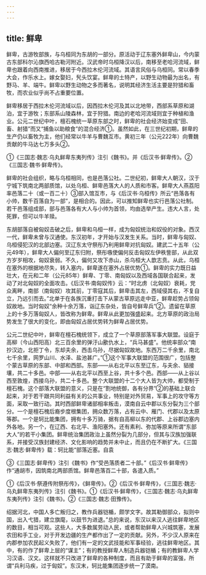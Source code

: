 ```yaml
---
---
---
```

title: 鲜卑
---



鲜卑，古游牧部族，与乌桓同为东胡的一部分。原活动于辽东塞外鲜卑山，今内蒙古东部科尔沁旗西哈古勒河附近。汉武帝时乌桓降汉以后，南移至老哈河流域，鲜卑也跟着向西南推进，移居于今西拉木伦河流域。其语言风俗与乌桓同。常以春季大会，作乐水上。嫁女娶妇，髠头饮宴。鲜卑的土特产，以野生动物最为出名，有野马、羊、端牛。鲜卑以野生动物之多而著名，说明其经济生活主要是狩猎和畜牧，而农业似乎尚不占重要位置。

鲜卑移居于西拉木伦河流域以后，因西拉木伦河及其以北地带，西部系草原和湖泊，宜于游牧；东部系山陵森林，宜于狩猎。南边的老哈河流域则宜于种植和渔业。公元二世纪中叶，檀石槐统一草原东部之时，鲜卑的社会经济始变成“田、畜、射猎”而又“捕鱼以助粮食”的混合经济①。虽然如此，在三世纪初期，鲜卑的生产仍以畜牧为主，他们经常以牛羊与曹魏互市。黄初三年（公元222年）向曹魏贡献的牛马达七万多头②。

①《三国志·魏志·乌丸鲜卑东夷列传》注引《魏书》。并《后汉书·鲜卑传》。②《三国志·魏书·鲜卑传》。

鲜卑的社会组织，略与乌桓相同，也是邑落公社。二世纪初，鲜卑大人朝汉，汉于宁城下筑南北两部质馆，以处乌桓、鲜卑邑落大人的人质和市客。鲜卑大人燕荔阳率邑落二十（或一百二十）③部入馆互市，与《后汉书·乌桓传》所云“邑落各有小帅，数千百落自为一部”，是相合的。因此，可以推知鲜卑也实行邑落公社制。若干邑落组成部，部与邑落各有大人与小帅为首领，均由选举产生。违大人言，处死罪，但可以牛羊赎。

东胡部落自被匈奴击破之后，鲜卑和乌桓一样，成为匈奴统治和奴役的对象。西汉一代，鲜卑未曾与汉通使。东汉初年，才开始与汉发生关系。当时，鲜卑与匈奴、乌桓侵犯汉的北部边塞。汉辽东太守祭彤乃利用鲜卑对抗匈奴。建武二十五年（公元49年），鲜卑大人偏何至辽东归附，祭彤嗾使偏何反击匈奴左伊秩訾部，从此双方岁岁相攻，匈奴衰弱。不久，偏何又攻下赤山，杀乌桓大人歆志贲。从此，乌桓在塞外的根据地尽失，转入塞内，鲜卑遂在塞外占居优势①。鲜卑的实力既日益壮大，在元和二年（公元85年）鲜卑、丁零、南匈奴以及西域各国联合起来，发动了对北匈奴的全面攻击。《后汉书·南匈奴传》云：“时北虏（北匈奴）衰耗，党众离畔，南部（南匈奴）攻其前，丁零寇其后，鲜卑击其左，西域侵其右，不复自立，乃远引而去。”北单于在各族沉重打击下从蒙古草原远走中亚，鲜卑趁势占领匈奴故地。当时匈奴“余种十余万落，诣辽东杂处，皆自号鲜卑兵”②。遗留在草原上的十多万落匈奴人，皆改称为鲜卑。鲜卑从此更加强盛起来。北方草原的政治局势发生了很大的变化，即由匈奴占居优势转为鲜卑占居优势。

公元二世纪中叶，鲜卑在檀石槐统领下，成立了一个草原部落军事大联盟。设庭于高柳（今山西阳高）北三百余里的弹汙山歠仇水上，“兵马甚盛”。他统率部众“南抄汉边，北拒丁令，东却夫余，西击乌孙，尽据匈奴故地。东西万二千余里，南北七千余里，网罗山川、水泽、盐池甚广。”①这个军事大联盟的范围很广，包括整个蒙古草原的东部、中部和西部。东部——从右北平以东至辽东，与夫余、貊接壤，共二十多邑。中部——从右北平以西至上谷，共十多个邑。西部——从上谷以西至敦煌，西接乌孙，共二十多邑。整个大联盟的十二个大人皆为大帅，都受制于檀石槐。这个部落大联盟的意义，只是在“割地统御，各有分界”②的基础上联合起来，对于若干跟共同利益有关的公共事业，特别是对外贸易，军事上的攻守等方面，采取一致行动。其时西部鲜卑诸部相率叛击，漠南自云中郡以东分裂为三个部分。一个是檀石槐后裔步度根集团，拥众数万落，占有云中、雁门、代郡以及太原等郡。一个是轲比能集团，拥有十多万骑，据有自高柳以东的代郡、上谷郡边塞内外各地。另一个，在辽西、右北平、渔阳塞外。还有素利、弥加等原来所谓“东部大人”的若干小集团。鲜卑统治集团政治上虽然分裂为几部分，但其与汉族加强联系，并接受汉族封建经济、文化影响的趋势并未中止，而且仍在不断扩大。《三国志·魏志·鲜卑传》载：轲比能“部落近塞。自袁

③《三国志·鲜卑传》注引《魏书》作“受邑落质者二十部。”《后汉书·鲜卑传》作“通胡市，因筑南北两部质馆。鲜卑邑落百二十部，各遣入质。”

①《后汉书·祭遵传附祭彤传》，《鲜卑传》。②《后汉书·鲜卑传》，《三国志·魏志·乌丸鲜卑东夷列传》注引《魏书》。①《后汉书·鲜卑传》，《三国志·魏志·乌丸鲜卑东夷列传》注引《魏书》。②《三国志·魏志·田豫传》。

绍据河北，中国人多亡叛归之，教作兵器铠楯，颇学文字。故其勒御部众，拟则中国，出入弋猎，建立旗麾，以鼓节为进退。”总的来说，东汉以来汉人逃往鲜卑地区的数目，相当可观。这些人，大多数属劳动人民，或者帮助鲜卑人兴城筑塞，发展农田和手工业，对于开发边疆的生产都作出了一定的贡献。另外，不少汉人原来在内郡参加农民起义失败了，他们有一定的文武技能和军事经验，逃往鲜卑地区。其中，有的作了鲜卑上层的“谋主”；有的教授鲜卑人制造兵器铠楯；有的教鲜卑人学习汉语、汉文。这样就不只改进了鲜卑的各种制度，而且有助于鲜卑的富强，所谓“兵利马疾，过于匈奴”。东汉末，轲比能集团逐步统一了漠南。